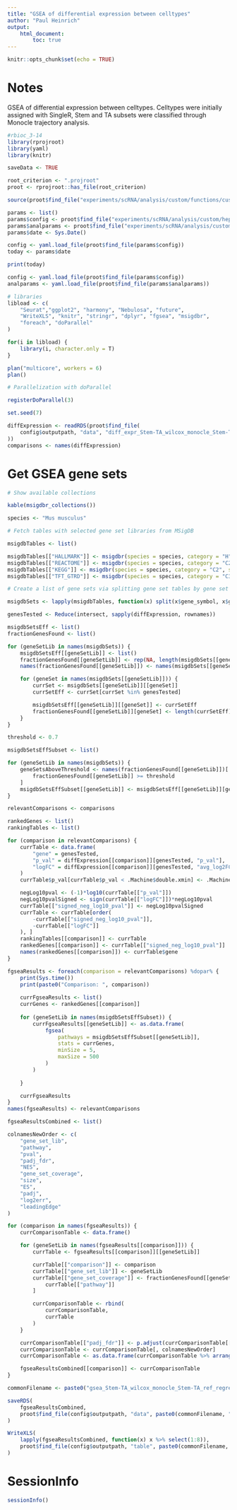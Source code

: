 ```yaml
---
title: "GSEA of differential expression between celltypes"
author: "Paul Heinrich"
output: 
    html_document:
        toc: true
---
```


```r
knitr::opts_chunk$set(echo = TRUE)
```

# Notes

GSEA of differential expression between celltypes. Celltypes were initially assigned with
SingleR, Stem and TA subsets were classified through Monocle trajectory analysis.

```r
#rbioc_3-14
library(rprojroot)
library(yaml)
library(knitr)

saveData <- TRUE

root_criterion <- ".projroot"
proot <- rprojroot::has_file(root_criterion)

source(proot$find_file("experiments/scRNA/analysis/custom/functions/custom_functions.R"))

params <- list()
params$config <- proot$find_file("experiments/scRNA/analysis/custom/hep62703_2023-03-24_A_harmony/config.yaml")
params$analparams <- proot$find_file("experiments/scRNA/analysis/custom/hep62703_2023-03-24_A_harmony/analparams_preprocessing_filters_2023-03-24.yaml")
params$date <- Sys.Date()

config <- yaml.load_file(proot$find_file(params$config))
today <- params$date

print(today)

config <- yaml.load_file(proot$find_file(params$config))
analparams <- yaml.load_file(proot$find_file(params$analparams))

# libraries
libload <- c(
    "Seurat","ggplot2", "harmony", "Nebulosa", "future",
    "WriteXLS", "knitr", "stringr", "dplyr", "fgsea", "msigdbr",
    "foreach", "doParallel"
)

for(i in libload) {
    library(i, character.only = T)
}

plan("multicore", workers = 6)
plan()

# Parallelization with doParallel

registerDoParallel(3)

set.seed(7)

```

```r

diffExpression <- readRDS(proot$find_file(
    config$outputpath, "data", "diff_expr_Stem-TA_wilcox_monocle_Stem-TA_ref_regress-cc_2024-04-24.rds"
))
comparisons <- names(diffExpression)

```

# Get GSEA gene sets

```r

# Show available collections

kable(msigdbr_collections())

species <- "Mus musculus"

# Fetch tables with selected gene set libraries from MSigDB

msigdbTables <- list()

msigdbTables[["HALLMARK"]] <- msigdbr(species = species, category = "H")
msigdbTables[["REACTOME"]] <- msigdbr(species = species, category = "C2", subcategory = "CP:REACTOME")
msigdbTables[["KEGG"]] <- msigdbr(species = species, category = "C2", subcategory = "CP:KEGG")
msigdbTables[["TFT_GTRD"]] <- msigdbr(species = species, category = "C3", subcategory = "TFT:GTRD")

# Create a list of gene sets via splitting gene set tables by gene set name

msigdbSets <- lapply(msigdbTables, function(x) split(x$gene_symbol, x$gs_name))

```

```r

genesTested <- Reduce(intersect, sapply(diffExpression, rownames))

msigdbSetsEff <- list()
fractionGenesFound <- list()

for (geneSetLib in names(msigdbSets)) {
    msigdbSetsEff[[geneSetLib]] <- list()
    fractionGenesFound[[geneSetLib]] <- rep(NA, length(msigdbSets[[geneSetLib]]))
    names(fractionGenesFound[[geneSetLib]]) <- names(msigdbSets[[geneSetLib]])

    for (geneSet in names(msigdbSets[[geneSetLib]])) {
        currSet <- msigdbSets[[geneSetLib]][[geneSet]]
        currSetEff <- currSet[currSet %in% genesTested]

        msigdbSetsEff[[geneSetLib]][[geneSet]] <- currSetEff
        fractionGenesFound[[geneSetLib]][geneSet] <- length(currSetEff)/length(currSet)
    }
}

threshold <- 0.7

msigdbSetsEffSubset <- list()

for (geneSetLib in names(msigdbSets)) {
    geneSetsAboveThreshold <- names(fractionGenesFound[[geneSetLib]])[
        fractionGenesFound[[geneSetLib]] >= threshold
    ]
    msigdbSetsEffSubset[[geneSetLib]] <- msigdbSetsEff[[geneSetLib]][geneSetsAboveThreshold]
}

```

```r

relevantComparisons <- comparisons

rankedGenes <- list()
rankingTables <- list()

for (comparison in relevantComparisons) {
    currTable <- data.frame(
        "gene" = genesTested,
        "p_val" = diffExpression[[comparison]][genesTested, "p_val"],
        "logFC" = diffExpression[[comparison]][genesTested, "avg_log2FC"]
    )
    currTable$p_val[currTable$p_val < .Machine$double.xmin] <- .Machine$double.xmin

    negLog10pval <- (-1)*log10(currTable[["p_val"]])
    negLog10pvalSigned <- sign(currTable[["logFC"]])*negLog10pval
    currTable[["signed_neg_log10_pval"]] <- negLog10pvalSigned
    currTable <- currTable[order(
        -currTable[["signed_neg_log10_pval"]],
        -currTable[["logFC"]]
    ), ]
    rankingTables[[comparison]] <- currTable
    rankedGenes[[comparison]] <- currTable[["signed_neg_log10_pval"]]
    names(rankedGenes[[comparison]]) <- currTable$gene
}

```

```r

fgseaResults <- foreach(comparison = relevantComparisons) %dopar% {
    print(Sys.time())
    print(paste0("Comparison: ", comparison))
    
    currFgseaResults <- list()
    currGenes <- rankedGenes[[comparison]]
    
    for (geneSetLib in names(msigdbSetsEffSubset)) {
        currFgseaResults[[geneSetLib]] <- as.data.frame(
            fgsea(
                pathways = msigdbSetsEffSubset[[geneSetLib]],
                stats = currGenes,
                minSize = 5,
                maxSize = 500
            )
        )
        
    }

    currFgseaResults
}
names(fgseaResults) <- relevantComparisons

```

```r

fgseaResultsCombined <- list()

colnamesNewOrder <- c(
    "gene_set_lib",
    "pathway",
    "pval",
    "padj_fdr",
    "NES",
    "gene_set_coverage",
    "size",
    "ES",
    "padj",
    "log2err",
    "leadingEdge"
)

for (comparison in names(fgseaResults)) {
    currComparisonTable <- data.frame()

    for (geneSetLib in names(fgseaResults[[comparison]])) {
        currTable <- fgseaResults[[comparison]][[geneSetLib]]

        currTable[["comparison"]] <- comparison
        currTable[["gene_set_lib"]] <- geneSetLib
        currTable[["gene_set_coverage"]] <- fractionGenesFound[[geneSetLib]][
            currTable[["pathway"]]
        ]

        currComparisonTable <- rbind(
            currComparisonTable,
            currTable
        )
    }

    currComparisonTable[["padj_fdr"]] <- p.adjust(currComparisonTable[["pval"]], method = "BH")
    currComparisonTable <- currComparisonTable[, colnamesNewOrder]
    currComparisonTable <- as.data.frame(currComparisonTable %>% arrange(sign(NES)*log(padj_fdr), (-1)*NES))

    fgseaResultsCombined[[comparison]] <- currComparisonTable
}

```

```r

commonFilename <- paste0("gsea_Stem-TA_wilcox_monocle_Stem-TA_ref_regress-cc_", today)

saveRDS(
    fgseaResultsCombined,
    proot$find_file(config$outputpath, "data", paste0(commonFilename, ".rds"))
)

WriteXLS(
    lapply(fgseaResultsCombined, function(x) x %>% select(1:8)),
    proot$find_file(config$outputpath, "table", paste0(commonFilename, ".xlsx"))
)

```

# SessionInfo

```r

sessionInfo()

```

